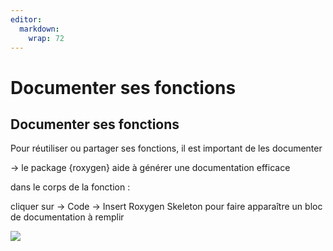 ```yaml
---
editor: 
  markdown: 
    wrap: 72
---
```


# Documenter ses fonctions {.backgroundTitre}

## Documenter ses fonctions {.backgroundTitre}

Pour réutiliser ou partager ses fonctions, il est important de les
documenter

→ le package {roxygen} aide à générer une documentation efficace

dans le corps de la fonction :

cliquer sur -\> Code -\> Insert Roxygen Skeleton pour faire apparaître
un bloc de documentation à remplir

![](img/clipboard-documenter.png)
